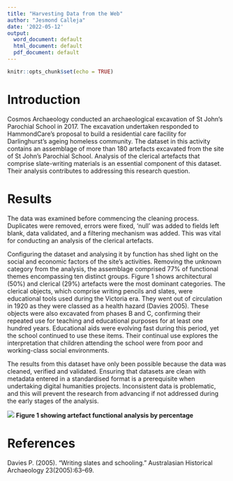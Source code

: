 ```yaml
---
title: "Harvesting Data from the Web"
author: "Jesmond Calleja"
date: '2022-05-12'
output:
  word_document: default
  html_document: default
  pdf_document: default
---
```


```r
knitr::opts_chunk$set(echo = TRUE)
```

# **Introduction**

Cosmos Archaeology conducted an archaeological excavation of St John's Parochial School in 2017. The excavation undertaken responded to HammondCare's proposal to build a residential care facility for Darlinghurst's ageing homeless community. The dataset in this activity contains an assemblage of more than 180 artefacts excavated from the site of St John's Parochial School. Analysis of the clerical artefacts that comprise slate-writing materials is an essential component of this dataset. Their analysis contributes to addressing this research question.

# **Results**

The data was examined before commencing the cleaning process. Duplicates were removed, errors were fixed, 'null' was added to fields left blank, data validated, and a filtering mechanism was added. This was vital for conducting an analysis of the clerical artefacts.

Configuring the dataset and analysing it by function has shed light on the social and economic factors of the site's activities. Removing the unknown category from the analysis, the assemblage comprised 77% of functional themes encompassing ten distinct groups. Figure 1 shows architectural (50%) and clerical (29%) artefacts were the most dominant categories. The clerical objects, which comprise writing pencils and slates, were educational tools used during the Victoria era. They went out of circulation in 1920 as they were classed as a health hazard (Davies 2005). These objects were also excavated from phases B and C, confirming their repeated use for teaching and educational purposes for at least one hundred years. Educational aids were evolving fast during this period, yet the school continued to use these items. Their continual use explores the interpretation that children attending the school were from poor and working-class social environments.

The results from this dataset have only been possible because the data was cleaned, verified and validated. Ensuring that datasets are clean with metadata entered in a standardised format is a prerequisite when undertaking digital humanities projects. Inconsistent data is problematic, and this will prevent the research from advancing if not addressed during the early stages of the analysis.

![](images/Function%20analysis.jpeg) **Figure 1 showing artefact functional analysis by percentage**

# **References**

Davies P. (2005). "Writing slates and schooling." Australasian Historical Archaeology 23(2005):63--69.
